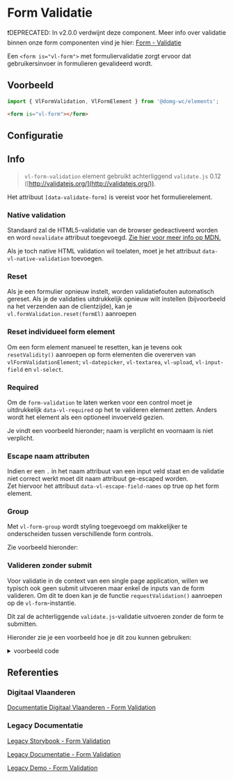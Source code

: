 
# Form Validatie

❗DEPRECATED: In v2.0.0 verdwijnt deze component. Meer info over validatie binnen onze form componenten vind je hier: [Form - Validatie](/docs/ontwerp-form-validation--documentatie)

Een `<form is="vl-form">` met formuliervalidatie zorgt ervoor dat gebruikersinvoer in formulieren gevalideerd wordt.


## Voorbeeld

```js
import { VlFormValidation, VlFormElement } from '@domg-wc/elements';
```

```html
<form is="vl-form"></form>
```

<Canvas of={VlFormStories.FormDefault} />


## Configuratie

<ArgTypes of={VlFormStories.FormDefault} />


## Info

> `vl-form-validation` element gebruikt achterliggend `validate.js` 0.12 ([http://validatejs.org/](http://validatejs.org/)).

Het attribuut `[data-validate-form]` is vereist voor het formulierelement.

<Canvas of={VlFormStories.FormValidationDefault} />

### Native validation

Standaard zal de HTML5-validatie van de browser gedeactiveerd worden en word `novalidate` attribuut toegevoegd.
[Zie hier voor meer info op MDN.](https://developer.mozilla.org/en-US/docs/Web/HTML/Element/form#novalidate)

Als je toch native HTML validation wil toelaten, moet je het attribuut `data-vl-native-validation` toevoegen.

### Reset

Als je een formulier opnieuw instelt, worden validatiefouten automatisch gereset. Als je de validaties uitdrukkelijk
opnieuw wilt instellen (bijvoorbeeld na het verzenden aan de clientzijde), kan je `vl.formValidation.reset(formEl)`
aanroepen

### Reset individueel form element

Om een form element manueel te resetten, kan je tevens ook `resetValidity()` aanroepen op form elementen die overerven
van `vlFormValidationElement`; `vl-datepicker`, `vl-textarea`, `vl-upload`, `vl-input-field` en `vl-select`.

### Required

Om de `form-validation` te laten werken voor een control moet je uitdrukkelijk `data-vl-required` op het te valideren
element zetten. Anders wordt het element als een optioneel invoerveld gezien.

Je vindt een voorbeeld hieronder; naam is verplicht en voornaam is niet verplicht.

<Canvas of={VlFormStories.FormValidationOptional} />

### Escape naam attributen

Indien er een `.` in het naam attribuut van een input veld staat en de validatie niet correct werkt moet dit naam
attribuut ge-escaped worden.<br/>
Zet hiervoor het attribuut `data-vl-escape-field-names` op true op het form element.

<Canvas of={VlFormStories.FormValidationDefault} />

### Group

Met `vl-form-group` wordt styling toegevoegd om makkelijker te onderscheiden tussen verschillende form controls.

Zie voorbeeld hieronder:

<Canvas of={VlFormStories.FormGroupDefault} />

### Valideren zonder submit

Voor validatie in de context van een single page application, willen we typisch ook geen submit uitvoeren maar enkel
de inputs van de form valideren. Om dit te doen kan je de functie `requestValidation()` aanroepen op de
`vl-form`-instantie.

Dit zal de achterliggende `validate.js`-validatie uitvoeren zonder de form te submitten.

Hieronder zie je een voorbeeld hoe je dit zou kunnen gebruiken:

<details>
<summary>voorbeeld code</summary>
<Source
    language="js"
    format={true}
    dark
    code={`
    // form instantie ophalen
    const vlForm = document.querySelector('form[is="vl-form"]#eerste-form');
    // valideren zonder submit
    vlForm.requestValidation();
    // native "checkValidity()" methode geeft validiteit de form terug
    console.log('vlForm.checkValidity', vlForm.checkValidity());`}
></Source>
</details>


## Referenties

### Digitaal Vlaanderen

[Documentatie Digitaal Vlaanderen - Form Validation](https://overheid.vlaanderen.be/webuniversum/v3/documentation/forms/vl-ui-form-validation)

### Legacy Documentatie

[Legacy Storybook - Form Validation](https://webcomponenten.omgeving.vlaanderen.be/storybook/?path=/docs/native-elements-vl-form--with-validation)

[Legacy Documentatie - Form Validation](https://webcomponenten.omgeving.vlaanderen.be/doc/VlForm.html)

[Legacy Demo - Form Validation](https://webcomponenten.omgeving.vlaanderen.be/demo/vl-form.html)
